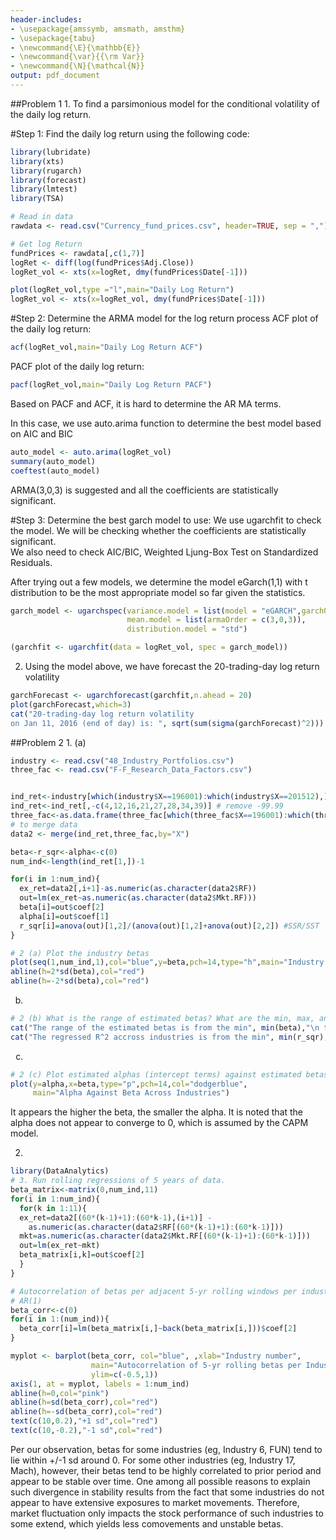 ```yaml
---
header-includes:
- \usepackage{amssymb, amsmath, amsthm}
- \usepackage{tabu}
- \newcommand{\E}{\mathbb{E}}
- \newcommand{\var}{{\rm Var}}
- \newcommand{\N}{\mathcal{N}}
output: pdf_document
---
```


\noindent \begin{tabu} to \textwidth {@{}X[4 l] @{}X[r]}
  \textbf{HW 4}           & \\ 
  \textbf{MFE 407: Empirical Methods in Finance}   & \\ 
  \textbf{Professor Lochstoer}         & \\
  \textbf{Group 6}          &\\
  \textbf{Students: Xiahao Wang, Juan Manuel Ferreyra Maspero, Xinyue Zhu, Yichu Li, Mu Lin}
\end{tabu}


##Problem 1
1.
To find a parsimonious model for the conditional volatility of the daily log return. 

#Step 1: 
Find the daily log return using the following code:
```r
library(lubridate)
library(xts)
library(rugarch)
library(forecast)
library(lmtest)
library(TSA)
```


```r
# Read in data
rawdata <- read.csv("Currency_fund_prices.csv", header=TRUE, sep = ",")

# Get log Return
fundPrices <- rawdata[,c(1,7)] 
logRet <- diff(log(fundPrices$Adj.Close))
logRet_vol <- xts(x=logRet, dmy(fundPrices$Date[-1]))

plot(logRet_vol,type ="l",main="Daily Log Return")
logRet_vol <- xts(x=logRet_vol, dmy(fundPrices$Date[-1]))
```

#Step 2: 
Determine the ARMA model for the log return process
ACF plot of the daily log return:
```r
acf(logRet_vol,main="Daily Log Return ACF")
```

PACF plot of the daily log return:
```r
pacf(logRet_vol,main="Daily Log Return PACF")
```
Based on PACF and ACF, it is hard to determine the AR MA terms.

In this case, we use auto.arima function to determine the best model based on AIC and BIC
```r
auto_model <- auto.arima(logRet_vol)
summary(auto_model)
coeftest(auto_model)
```

ARMA(3,0,3) is suggested and all the coefficients are statistically significant.

#Step 3:
Determine the best garch model to use:
We use ugarchfit to check the model.
We will be checking whether the coefficients are statistically significant.  
We also need to check AIC/BIC, Weighted Ljung-Box Test on Standardized Residuals.

After trying out a few models, we determine the model eGarch(1,1) with t distribution to be the most appropriate model so far given the statistics.

```r
garch_model <- ugarchspec(variance.model = list(model = "eGARCH",garchOrder = c(1,1)),
                          mean.model = list(armaOrder = c(3,0,3)),
                          distribution.model = "std")

(garchfit <- ugarchfit(data = logRet_vol, spec = garch_model))
```



2.
Using the model above, we have forecast the 20-trading-day log return volatility

```r

garchForecast <- ugarchforecast(garchfit,n.ahead = 20)
plot(garchForecast,which=3)
cat("20-trading-day log return volatility
on Jan 11, 2016 (end of day) is: ", sqrt(sum(sigma(garchForecast)^2)))
```

##Problem 2
1. 
(a)
```r
industry <- read.csv("48_Industry_Portfolios.csv")
three_fac <- read.csv("F-F_Research_Data_Factors.csv")


ind_ret<-industry[which(industry$X==196001):which(industry$X==201512),] # extract relevant year
ind_ret<-ind_ret[,-c(4,12,16,21,27,28,34,39)] # remove -99.99
three_fac<-as.data.frame(three_fac[which(three_fac$X==196001):which(three_fac$X==201512),]) # extract relevant year
# to merge data
data2 <- merge(ind_ret,three_fac,by="X")

beta<-r_sqr<-alpha<-c(0)
num_ind<-length(ind_ret[1,])-1

for(i in 1:num_ind){
  ex_ret=data2[,i+1]-as.numeric(as.character(data2$RF))
  out=lm(ex_ret~as.numeric(as.character(data2$Mkt.RF)))
  beta[i]=out$coef[2]
  alpha[i]=out$coef[1]
  r_sqr[i]=anova(out)[1,2]/(anova(out)[1,2]+anova(out)[2,2]) #SSR/SST
}

# 2 (a) Plot the industry betas
plot(seq(1,num_ind,1),col="blue",y=beta,pch=14,type="h",main="Industry Beta",xlab="Industry Number")
abline(h=2*sd(beta),col="red")
abline(h=-2*sd(beta),col="red")
```

(b)
```r
# 2 (b) What is the range of estimated betas? What are the min, max, and mean regression R^2 across industries?
cat("The range of the estimated betas is from the min", min(beta),"\n to the max",max(beta),"with mean of ",mean(beta))
cat("The regressed R^2 accross industries is from the min", min(r_sqr),"\n to the max",max(r_sqr),"with mean of ",mean(r_sqr))
```

(c)
```r
# 2 (c) Plot estimated alphas (intercept terms) against estimated betas
plot(y=alpha,x=beta,type="p",pch=14,col="dodgerblue",
     main="Alpha Against Beta Across Industries")
```

It appears the higher the beta, the smaller the alpha. It is noted that the alpha does not appear to converge to 0, which is assumed by the CAPM model.


2.

```r
library(DataAnalytics)
# 3. Run rolling regressions of 5 years of data.
beta_matrix<-matrix(0,num_ind,11)
for(i in 1:num_ind){
  for(k in 1:11){
  ex_ret=data2[(60*(k-1)+1):(60*k-1),(i+1)] -
    as.numeric(as.character(data2$RF[(60*(k-1)+1):(60*k-1)]))
  mkt=as.numeric(as.character(data2$Mkt.RF[(60*(k-1)+1):(60*k-1)]))
  out=lm(ex_ret~mkt)
  beta_matrix[i,k]=out$coef[2]
  }
}

# Autocorrelation of betas per adjacent 5-yr rolling windows per industry
# AR(1)
beta_corr<-c(0)
for(i in 1:(num_ind)){
  beta_corr[i]=lm(beta_matrix[i,]~back(beta_matrix[i,]))$coef[2]
}

myplot <- barplot(beta_corr, col="blue", ,xlab="Industry number",
                  main="Autocorrelation of 5-yr rolling betas per Industry",
                  ylim=c(-0.5,1))
axis(1, at = myplot, labels = 1:num_ind)
abline(h=0,col="pink")
abline(h=sd(beta_corr),col="red")
abline(h=-sd(beta_corr),col="red")
text(c(10,0.2),"+1 sd",col="red")
text(c(10,-0.2),"-1 sd",col="red")
```

Per our observation, betas for some industries (eg, Industry 6, FUN) tend to lie within +/-1 sd around 0. For some other industries (eg, Industry 17, Mach), however, their betas tend to be highly correlated to prior period and appear to be stable over time. One among all possible reasons to explain such divergence in stability results from the fact that some industries do not appear to have extensive exposures to market movements. Therefore, market fluctuation only impacts the stock performance of such industries to some extend, which yields less comovements and unstable betas.

